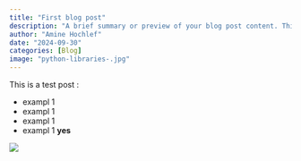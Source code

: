 ```yaml
---
title: "First blog post"
description: "A brief summary or preview of your blog post content. This will appear on the listing page and potentially in the header of the post itself."
author: "Amine Hochlef"
date: "2024-09-30"
categories: [Blog]
image: "python-libraries-.jpg"
---
```


This is a test post :

* exampl 1
* exampl 1
* exampl 1
* exampl 1 **yes**

![](python-libraries-.jpg)